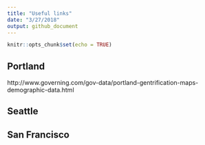 ```yaml
---
title: "Useful links"
date: "3/27/2018"
output: github_document
---
```


```r
knitr::opts_chunk$set(echo = TRUE)
```

## Portland

http://www.governing.com/gov-data/portland-gentrification-maps-demographic-data.html

## Seattle

## San Francisco
